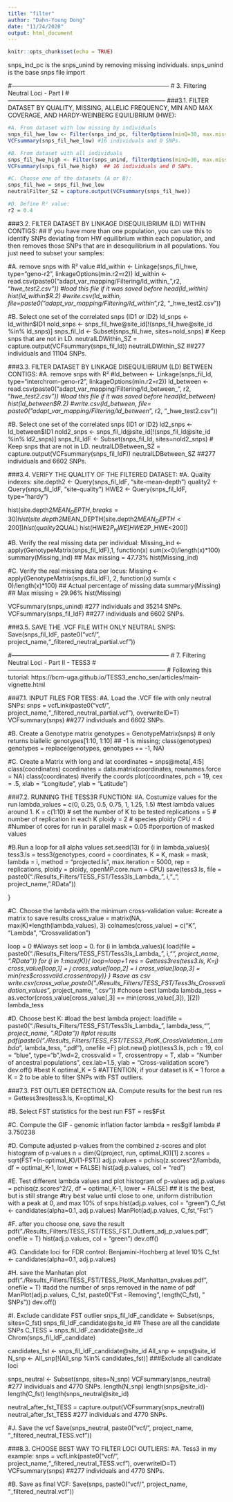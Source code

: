 ```yaml
---
title: "filter"
author: "Dahn-Young Dong"
date: "11/24/2020"
output: html_document
---
```


```r
knitr::opts_chunk$set(echo = TRUE)
```

snps_ind_pc is the snps_unind by removing missing individuals. snps_unind is the base snps file import

#------------------------------------------------------------------------------
#                        3. Filtering Neutral Loci - Part I
#------------------------------------------------------------------------------
###3.1. FILTER DATASET BY QUALITY, MISSING, ALLELIC FREQUENCY, MIN AND MAX COVERAGE, AND HARDY-WEINBERG EQUILIBRIUM (HWE):

```r
#A. From dataset with low missing by individuals
snps_fil_hwe_low <- Filter(snps_ind_pc, filterOptions(minQ=30, max.missing = 0.7, maf=0.05, min.meanDP=20, max.meanDP=200, hwe=0.0001)) 
VCFsummary(snps_fil_hwe_low) #16 individuals and 0 SNPs.
```

```r
#B. From dataset with all individuals
snps_fil_hwe_high <- Filter(snps_unind, filterOptions(minQ=30, max.missing = 0.7, maf=0.05, min.meanDP=20, max.meanDP=200, hwe=0.0001)) 
VCFsummary(snps_fil_hwe_high)  ## 16 individuals and 0 SNPs.
```
```r
#C. Choose one of the datasets (A or B):
snps_fil_hwe = snps_fil_hwe_low
neutralFilter_SZ = capture.output(VCFsummary(snps_fil_hwe))
```

```r
#D. Define R² value:
r2 = 0.4
```

###3.2. FILTER DATASET BY LINKAGE DISEQUILIBRIUM (LD) WITHIN CONTIGS:
## If you have more than one population, you can use this to identify SNPs deviating from HW equilibrium within each population, and then removes those SNPs that are in desequilibrium in all populations. You just need to subset your samples:

#A. remove snps with R² value
#ld_within <- Linkage(snps_fil_hwe, type="geno-r2", linkageOptions(min.r2=r2))
ld_within <- read.csv(paste0("adapt_var_mapping/Filtering/ld_within_",r2, "_hwe_test2.csv")) #load this file if it was saved before
head(ld_within)
hist(ld_within$R.2)
#write.csv(ld_within, file=paste0("adapt_var_mapping/Filtering/ld_within_",r2, "_hwe_test2.csv"))

#B. Select one set of the correlated snps (ID1 or ID2)
ld_snps <- ld_within$ID1
nold_snps <- snps_fil_hwe@site_id[!(snps_fil_hwe@site_id %in% ld_snps)] 
snps_fil_ld <- Subset(snps_fil_hwe, sites=nold_snps) # Keep snps that are not in LD.
neutralLDWithin_SZ = capture.output(VCFsummary(snps_fil_ld))
neutralLDWithin_SZ ##277 individuals and 11104 SNPs.


###3.3. FILTER DATASET BY LINKAGE DISEQUILIBRIUM (LD) BETWEEN CONTIGS:
#A. remove snps with R²
#ld_between <- Linkage(snps_fil_ld, type="interchrom-geno-r2", linkageOptions(min.r2=r2)) 
ld_between <- read.csv(paste0("adapt_var_mapping/Filtering/ld_between_", r2, "_hwe_test2.csv")) #load this file if it was saved before
head(ld_between)
hist(ld_between$R.2)
#write.csv(ld_between, file= paste0("adapt_var_mapping/Filtering/ld_between_", r2, "_hwe_test2.csv"))

#B. Select one set of the correlated snps (ID1 or ID2)
ld2_snps <- ld_between$ID1
nold2_snps <- snps_fil_ld@site_id[!(snps_fil_ld@site_id %in% ld2_snps)]
snps_fil_ldF <- Subset(snps_fil_ld, sites=nold2_snps) # Keep snps that are not in LD.
neutralLDBetween_SZ = capture.output(VCFsummary(snps_fil_ldF)) 
neutralLDBetween_SZ ##277 individuals and 6602 SNPs.


###3.4. VERIFY THE QUALITY OF THE FILTERED DATASET:
#A. Quality indexes:
site.depth2 <- Query(snps_fil_ldF, "site-mean-depth")
quality2 <- Query(snps_fil_ldF, "site-quality")
HWE2 <- Query(snps_fil_ldF, type="hardy")

hist(site.depth2$MEAN_DEPTH, breaks=30)
hist(site.depth2$MEAN_DEPTH[site.depth2$MEAN_DEPTH <200])
hist(quality2$QUAL)
hist(HWE2$P_HWE[HWE2$P_HWE<200])

#B. Verify the real missing data per individual:
Missing_ind <- apply(GenotypeMatrix(snps_fil_ldF),1, function(x) sum(x<0)/length(x)*100)
summary(Missing_ind) ## Max missing = 47.73%
hist(Missing_ind)

#C. Verify the real missing data per locus:
Missing <- apply(GenotypeMatrix(snps_fil_ldF), 2, function(x) sum(x < 0)/length(x)*100) ## Actual percentage of missing data
summary(Missing) ## Max missing = 29.96%
hist(Missing)

VCFsummary(snps_unind) #277 individuals and 35214 SNPs.
VCFsummary(snps_fil_ldF) ##277 individuals and 6602 SNPs.

###3.5. SAVE THE .VCF FILE WITH ONLY NEUTRAL SNPS:
Save(snps_fil_ldF, paste0("vcf/", project_name,"_filtered_neutral_partial.vcf"))


#------------------------------------------------------------------------------
#                    7. Filtering Neutral Loci - Part II - TESS3 
#------------------------------------------------------------------------------
# Following this tutorial: https://bcm-uga.github.io/TESS3_encho_sen/articles/main-vignette.html

###7.1. INPUT FILES FOR TESS:
#A. Load the .VCF file with only neutral SNPs:
snps = vcfLink(paste0("vcf/", project_name,"_filtered_neutral_partial.vcf"), overwriteID=T)
VCFsummary(snps) ##277 individuals and 6602 SNPs.

#B. Create a Genotype matrix
genotypes = GenotypeMatrix(snps) # only returns biallelic
genotypes[1:10, 1:10] ## -1 is missing;
class(genotypes)
genotypes = replace(genotypes, genotypes == -1, NA)

#C. Create a Matrix with long and lat 
coordinates = snps@meta[,4:5]
class(coordinates)
coordinates = data.matrix(coordinates, rownames.force = NA)
class(coordinates)
#verify the coords
plot(coordinates, pch = 19, cex = .5, xlab = "Longitude", ylab = "Latitude")


###7.2. RUNNING THE TESS3R FUNCTION:
#A. Costumize values for the run
lambda_values = c(0, 0.25, 0.5, 0.75, 1, 1.25, 1.5) #test lambda values around 1.
K = c(1:10) # set the number of K to be tested
replications = 5 # number of replication in each K
ploidy = 2 # species ploidy
CPU = 4 #Number of cores for run in parallel
mask = 0.05 #porportion of masked values

#B.Run a loop for all alpha values
set.seed(13)
for (i in lambda_values){
    tess3.ls = tess3(genotypes, coord = coordinates, K = K, mask = mask, lambda = i,
                   method = "projected.ls", max.iteration = 5000, rep = replications,
                   ploidy = ploidy, openMP.core.num = CPU)
    save(tess3.ls, file = paste0("./Results_Filters/TESS_FST/Tess3ls_Lambda_", i,"_", project_name, ".RData"))
  
}

#C. Choose the lambda with the minimum cross-validation value:
#create a matrix to save results
cross_value = matrix(NA, max(K)*length(lambda_values), 3)
colnames(cross_value) = c("K", "Lambda", "Crossvalidation")

loop = 0 #Always set loop = 0.
for (i in lambda_values){
  load(file = paste0("./Results_Filters/TESS_FST/Tess3ls_Lambda_", i,"_", project_name, ".RData"))
    for (j in 1:max(K)){
      loop=loop+1
      res = Gettess3res(tess3.ls, K=j)
      cross_value[loop,1] = j
      cross_value[loop,2] = i
      cross_value[loop,3] = min(res$crossvalid.crossentropy)}
  }
#save as csv
write.csv(cross_value,paste0("./Results_Filters/TESS_FST/Tess3ls_Crossvalidation_values_", project_name, ".csv"))
#choose best lambda
lambda_tess = as.vector(cross_value[cross_value[,3] == min(cross_value[,3]), ][2])
lambda_tess

#D. Choose best K:
#load the best lambda project:
load(file = paste0("./Results_Filters/TESS_FST/Tess3ls_Lambda_", lambda_tess,"_", project_name, ".RData"))
#plot results
pdf(paste0("./Results_Filters/TESS_FST/TESS3_PlotK_CrossValidation_Lambda_", lambda_tess, ".pdf"), onefile =F)
plot.new()
plot(tess3.ls, pch = 19, col = "blue", type="b",lwd=2,
     crossvalid = T, crossentropy = T,
     xlab = "Number of ancestral populations", cex.lab=1.5,
     ylab = "Cross-validation score")
dev.off()
#best K
optimal_K = 5
#ATTENTION, if your dataset is K = 1 force a K = 2 to be able to filter SNPs with FST outliers.

###7.3. FST OUTLIER DETECTION
#A. Compute results for the best run
res = Gettess3res(tess3.ls, K=optimal_K)

#B. Select FST statistics for the best run
FST = res$Fst

#C. Compute the GIF - genomic inflation factor
lambda = res$gif
lambda # 3.750238

#D. Compute adjusted p-values from the combined z-scores and plot histogram of p-values
n = dim(Q(project, run, optimal_K))[1]
z.scores = sqrt(FST*(n-optimal_K)/(1-FST))
adj.p.values = pchisq(z.scores^2/lambda, df = optimal_K-1, lower = FALSE)
hist(adj.p.values, col = "red")

#E. Test different lambda values and plot histogram of p-values
adj.p.values = pchisq(z.scores^2/2, df = optimal_K-1, lower = FALSE) ## it is the best, but is still strange #try best value until close to one, uniform distribution with a peak at 0, and max 10% of snps 
hist(adj.p.values, col = "green")
C_fst <- candidates(alpha=0.1, adj.p.values)
ManPlot(adj.p.values, C_fst,"Fst")

#F. after you choose one, save the result
pdf("./Results_Filters/TESS_FST/TESS_FST_Outliers_adj_p_values.pdf", onefile = T)
hist(adj.p.values, col = "green")
dev.off()

#G. Candidate loci for FDR control: Benjamini-Hochberg at level 10%
C_fst <- candidates(alpha=0.1, adj.p.values)

#H. save the Manhatan plot
pdf("./Results_Filters/TESS_FST/TESS_PlotK_Manhattan_pvalues.pdf", onefile = T) #add the number of snps removed in the name of pdf
ManPlot(adj.p.values, C_fst, paste0("Fst - Removing ",  length(C_fst), " SNPs"))
dev.off()

#I. Exclude candidate FST outlier
snps_fil_ldF_candidate <- Subset(snps, sites=C_fst)
snps_fil_ldF_candidate@site_id ## These are all the candidate SNPs
C_TESS = snps_fil_ldF_candidate@site_id
Chrom(snps_fil_ldF_candidate)

candidates_fst <- snps_fil_ldF_candidate@site_id
All_snp <- snps@site_id
N_snp <- All_snp[!(All_snp %in% candidates_fst)] ###Exclude all candidate loci

snps_neutral <- Subset(snps, sites=N_snp)
VCFsummary(snps_neutral) #277 individuals and 4770 SNPs.
length(N_snp)
length(snps@site_id)-length(C_fst) 
length(snps_neutral@site_id)

neutral_after_fst_TESS = capture.output(VCFsummary(snps_neutral))
neutral_after_fst_TESS #277 individuals and 4770 SNPs.

#J. Save the vcf
Save(snps_neutral, paste0("vcf/", project_name, "_filtered_neutral_TESS.vcf"))

###8.3. CHOOSE BEST WAY TO FILTER LOCI OUTLIERS:
#A. Tess3 in my example:
snps = vcfLink(paste0("vcf/", project_name,"_filtered_neutral_TESS.vcf"), overwriteID=T)
VCFsummary(snps) ##277 individuals and 4770 SNPs.

#B. Save as final VCF:
Save(snps, paste0("vcf/", project_name, "_filtered_neutral.vcf"))

